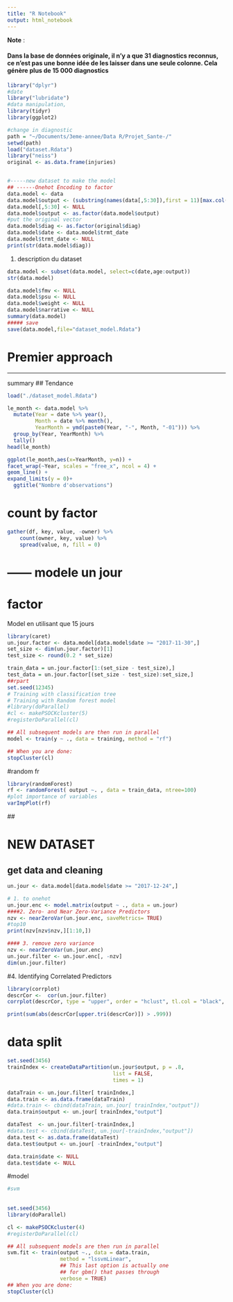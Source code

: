 ```yaml
---
title: "R Notebook"
output: html_notebook
---
```


**Note** : 

#### Dans la base de données originale, il n'y a que 31 diagnostics reconnus, ce n'est pas une bonne idée de les laisser dans une seule colonne. Cela génère plus de 15 000 diagnostics 
```r
library("dplyr")
#date
library("lubridate")
#data manipulation,
library(tidyr)
library(ggplot2)
```

```r
#change in diagnostic
path = "~/Documents/3eme-annee/Data R/Projet_Sante-/"
setwd(path)
load("dataset.Rdata")
library("neiss")
original <- as.data.frame(injuries)


#-----new dataset to make the model
## ------Onehot Encoding to factor
data.model <- data
data.model$output <- (substring(names(data[,5:30]),first = 11)[max.col(data[,5:30])])
data.model[,5:30] <- NULL
data.model$output <- as.factor(data.model$output)
#put the original vector
data.model$diag <- as.factor(original$diag)
data.model$date <- data.model$trmt_date
data.model$trmt_date <- NULL
print(str(data.model$diag))
```
1. description du dataset 
```r
data.model <- subset(data.model, select=c(date,age:output))
str(data.model)
```
```r
data.model$fmv <- NULL
data.model$psu <- NULL
data.model$weight <- NULL
data.model$narrative <- NULL
summary(data.model)
##### save
save(data.model,file="dataset_model.Rdata")
```

# Premier approach

---------------------------------
summary
## Tendance
```r
load("./dataset_model.Rdata")

le_month <- data.model %>%
  mutate(Year = date %>% year(),
         Month = date %>% month(),
         YearMonth = ymd(paste0(Year, "-", Month, "-01"))) %>%
  group_by(Year, YearMonth) %>%
  tally()
head(le_month)  

ggplot(le_month,aes(x=YearMonth, y=n)) +
facet_wrap(~Year, scales = "free_x", ncol = 4) +
geom_line() +
expand_limits(y = 0)+
  ggtitle("Nombre d'observations")

```
        
# count by factor  
```r
gather(df, key, value, -owner) %>% 
    count(owner, key, value) %>% 
    spread(value, n, fill = 0)
```
     



# ------ modele un jour

 
# factor

Model en utilisant que 15 jours

```r
library(caret)
un.jour.factor <- data.model[data.model$date >= "2017-11-30",]
set_size <- dim(un.jour.factor)[1]
test_size <- round(0.2 * set_size)

train_data = un.jour.factor[1:(set_size - test_size),]
test_data = un.jour.factor[(set_size - test_size):set_size,]
##rpart
set.seed(12345)
# Training with classification tree
# Training with Random forest model
#library(doParallel)
#cl <- makePSOCKcluster(5)
#registerDoParallel(cl)

## All subsequent models are then run in parallel
model <- train(y ~ ., data = training, method = "rf")

## When you are done:
stopCluster(cl)
```





#random fr

```r
library(randomForest)
rf <- randomForest( output ~. , data = train_data, ntree=100)
#plot importance of variables
varImpPlot(rf)
```

 ##

# NEW DATASET
## get data and cleaning
```r
un.jour <- data.model[data.model$date >= "2017-12-24",]

# 1. to onehot
un.jour.enc <- model.matrix(output ~ ., data = un.jour)
####2. Zero- and Near Zero-Variance Predictors
nzv <- nearZeroVar(un.jour.enc, saveMetrics= TRUE)
#top10
print(nzv[nzv$nzv,][1:10,])

#### 3. remove zero variance
nzv <- nearZeroVar(un.jour.enc)
un.jour.filter <- un.jour.enc[, -nzv]
dim(un.jour.filter)
```
#4. Identifying Correlated Predictors

```r

library(corrplot)
descrCor <-  cor(un.jour.filter)
corrplot(descrCor, type = "upper", order = "hclust", tl.col = "black", tl.srt = 45)

```
```r
print(sum(abs(descrCor[upper.tri(descrCor)]) > .999))
```
# data split
```r
set.seed(3456)
trainIndex <- createDataPartition(un.jour$output, p = .8, 
                                  list = FALSE, 
                                  times = 1)

dataTrain <- un.jour.filter[ trainIndex,]
data.train <- as.data.frame(dataTrain)
#data.train <- cbind(dataTrain, un.jour[ trainIndex,"output"])  
data.train$output <- un.jour[ trainIndex,"output"]

dataTest  <- un.jour.filter[-trainIndex,]
#data.test <- cbind(dataTest, un.jour[-trainIndex,"output"])
data.test <- as.data.frame(dataTest)
data.test$output <- un.jour[ -trainIndex,"output"]

data.train$date <- NULL
data.test$date <- NULL
```

#model

```r
#svm
  
  
set.seed(3456)
library(doParallel)

cl <- makePSOCKcluster(4)
#registerDoParallel(cl)

## All subsequent models are then run in parallel
svm.fit <- train(output ~., data = data.train, 
                 method = "lssvmLinear", 
                 ## This last option is actually one
                 ## for gbm() that passes through
                 verbose = TRUE)
## When you are done:
stopCluster(cl)
```
  

        